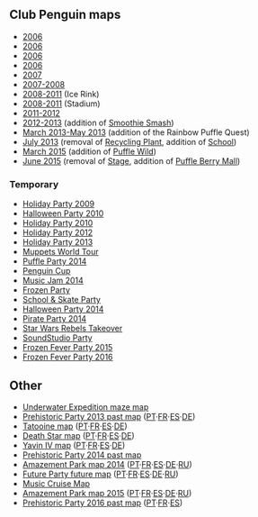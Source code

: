 {{NeedSWFs}}



==Club Penguin maps==
*[[Media:ArtworkMapsIsland3.swf|2006]]
*[[Media:ArtworkMapsIsland5.swf|2006]]
*[[Media:ArtworkMapsIsland10.swf|2006]]
*[[Media:ArtworkMaps10.swf|2006]]
*[[Media:ArtworkMaps15.swf|2007]]
*[[Media:Map2007Plaza.swf|2007-2008]]
*[[Media:Map2008-2011Rink.swf|2008-2011]] (Ice Rink)
*[[Media:Map2008-2011Stadium.swf|2008-2011]] (Stadium)
*[[Media:Map2011.swf|2011-2012]]
*[[Media:MapAug2012.swf|2012-2013]] (addition of [[Smoothie Smash]])
*[[Media:ContentMapMar2013.swf|March 2013-May 2013]] (addition of the Rainbow Puffle Quest)
*[[Media:ContentMapJun2013.swf|July 2013]] (removal of [[Recycling Plant]], addition of [[School]])
*[[Media:ContentMap-03262015.swf|March 2015]] (addition of [[Puffle Wild]])
*[[Media:ContentMapJun2015.swf|June 2015]] (removal of [[Stage]], addition of [[Puffle Berry Mall]])

===Temporary===
*[[Media:HolidayParty2010Map.swf|Holiday Party 2009]]
*[[Media:HalloweenParty2010Map.swf|Halloween Party 2010]]
*[[Media:HolidayParty2010Map.swf|Holiday Party 2010]]
*[[Media:HolidayParty2012Map.swf|Holiday Party 2012]]
*[[Media:HolidayParty2013Map.swf|Holiday Party 2013]]
*[[Media:MuppetsWorldTourMap.swf|Muppets World Tour]]
*[[Media:PuffleParty2014Map.swf|Puffle Party 2014]]
*[[Media:ContentMap-PenguinCup.swf|Penguin Cup]]
*[[Media:ContentMap-MusicJam2014.swf|Music Jam 2014]]
*[[Media:ContentMap-FrozenParty.swf|Frozen Party]]
*[[Media:ContentMap-School&SkateParty.swf|School & Skate Party]]
*[[Media:ContentMap-HalloweenParty2014.swf|Halloween Party 2014]]
*[[Media:ContentMap-PirateParty2014.swf|Pirate Party 2014]]
*[[Media:ContentMap-StarWarsRebelsTakeover.swf|Star Wars Rebels Takeover]]
*[[Media:ContentMap-SoundStudioParty.swf|SoundStudio Party]]
*[[Media:ContentMap-FrozenFeverParty.swf|Frozen Fever Party 2015]]
*[[Media:ContentMap-FrozenFeverParty2016.swf|Frozen Fever Party 2016]]

==Other==
*[[Media:UnderwaterExpeditionMaze map.swf|Underwater Expedition maze map]]
*[[Media:ENCloseUpsMapInterface-PrehistoricParty.swf|Prehistoric Party 2013 past map]] ([[Media:PTCloseUpsMapInterface-PrehistoricParty.swf|PT]]·[[Media:FRCloseUpsMapInterface-PrehistoricParty.swf|FR]]·[[Media:ESCloseUpsMapInterface-PrehistoricParty.swf|ES]]·[[Media:DECloseUpsMapInterface-PrehistoricParty.swf|DE]])
*[[Media:ENClose upsTatooine map.swf|Tatooine map]] ([[Media:PTClose upsTatooine map.swf|PT]]·[[Media:FRClose upsTatooine map.swf|FR]]·[[Media:ESClose upsTatooine map.swf|ES]]·[[Media:DEClose upsTatooine map.swf|DE]])
*[[Media:ENClose upsDeathstar map.swf|Death Star map]] ([[Media:PTClose upsDeathstar map.swf|PT]]·[[Media:FRClose upsDeathstar map.swf|FR]]·[[Media:ESClose upsDeathstar map.swf|ES]]·[[Media:DEClose upsDeathstar map.swf|DE]])
*[[Media:ENClose upsYavin map.swf|Yavin IV map]] ([[Media:PTClose upsYavin map.swf|PT]]·[[Media:FRClose upsYavin map.swf|FR]]·[[Media:ESClose upsYavin map.swf|ES]]·[[Media:DEClose upsYavin map.swf|DE]])
*[[Media:PrehistoricParty2014Map.swf|Prehistoric Party 2014 past map]]
*[[Media:TheFair2014PartyMapEN.swf|Amazement Park map 2014]] ([[Media:TheFair2014PartyMapPT.swf|PT]]·[[Media:TheFair2014PartyMapFR.swf|FR]]·[[Media:TheFair2014PartyMapES.swf|ES]]·[[Media:TheFair2014PartyMapDE.swf|DE]]·[[Media:TheFair2014PartyMapRU.swf|RU]])
*[[Media:ENClose upsParty map-FutureParty.swf|Future Party future map]] ([[Media:PTClose upsParty map-FutureParty.swf|PT]]·[[Media:FRClose upsParty map-FutureParty.swf|FR]]·[[Media:ESClose upsParty map-FutureParty.swf|ES]]·[[Media:DEClose upsParty map-FutureParty.swf|DE]]·[[Media:RUClose upsParty map-FutureParty.swf|RU]])
*[[Media:Close upsParty map-MusicJam2014.swf|Music Cruise Map]]
*[[Media:ENCloseUpsPartyMap-TheFair2015.swf|Amazement Park map 2015]] ([[Media:PTCloseUpsPartyMap-TheFair2015.swf|PT]]·[[Media:FRCloseUpsPartyMap-TheFair2015.swf|FR]]·[[Media:ESCloseUpsPartyMap-TheFair2015.swf|ES]]·[[Media:DECloseUpsPartyMap-TheFair2015.swf|DE]]·[[Media:RUCloseUpsPartyMap-TheFair2015.swf|RU]])
*[[Media:ENClose upsParty map-PrehistoricParty2016.swf|Prehistoric Party 2016 past map]] ([[Media:PTClose upsParty map-PrehistoricParty2016.swf|PT]]·[[Media:FRClose upsParty map-PrehistoricParty2016.swf|FR]]·[[Media:ESClose upsParty map-PrehistoricParty2016.swf|ES]])